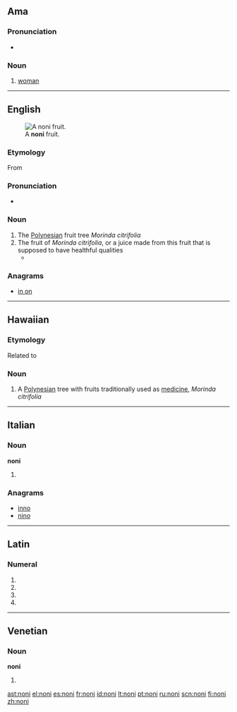 ==Ama==

===Pronunciation===
* {{IPA|/nɒni/|lang=amm}}

===Noun===
{{head|amm|noun}}

# [[woman]]

----

==English==
[[File:Morinda_citrifolia_Fruit.jpg|thumb|A '''noni''' fruit.]]

===Etymology===

From {{etyl|haw}} {{term|lang=haw|noni}}

===Pronunciation===
* {{IPA|ˈnoʊni}} {{a|US}}

===Noun===
{{en-noun|s|-}}

# The [[Polynesia]]n fruit tree ''Morinda citrifolia''
# The fruit of ''Morinda citrifolia'', or a juice made from this fruit that is supposed to have healthful qualities
#* {{quote-news|year=2009|date=August 20|author=The You Docs|title=Are antioxidants worth the cash?|work=Toronto Star|url=http://www.thestar.com/living/article/682895
|passage=I'm wondering if the claims you hear about the so-called miracle antioxidants – including goji, açai and '''noni''' – are true. }}

===Anagrams===
* [[in on#English|in on]]

----

==Hawaiian==

===Etymology===
Related to {{etyl|sm}} {{term|nonu|lang=sm}}

===Noun===
{{head|sm|noun}}
# A [[Polynesian]] tree with fruits traditionally used as [[medicine]], ''Morinda citrifolia''

----

==Italian==

===Noun===
'''noni''' {{m}}

# {{plural of|nono|lang=it}}

===Anagrams===
* [[inno#Italian|inno]]
* [[nino#Italian|nino]]

----

==Latin==

===Numeral===
{{la-num-form|nonī}}

# {{inflection of|nonus|nonus|nom|m|p|lang=la}}
# {{inflection of|nonus|nonus|gen|m|s|lang=la}}
# {{inflection of|nonus|nonus|gen|n|s|lang=la}}
# {{inflection of|nonus|nonus|voc|m|p|lang=la}}

----

==Venetian==

===Noun===
'''noni''' {{m}}

# {{plural of|nono|lang=vec}}

[[ast:noni]]
[[el:noni]]
[[es:noni]]
[[fr:noni]]
[[id:noni]]
[[lt:noni]]
[[pt:noni]]
[[ru:noni]]
[[scn:noni]]
[[fi:noni]]
[[zh:noni]]